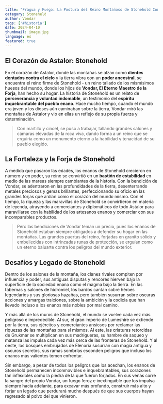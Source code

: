 ```yaml
---
title: "Fragua y Fuego: La Postura del Reino Montañoso de Stonehold Contra el Caos"
category: Stoneheld
author: Vondar
tags: ['#historia']
date: 2024-04-10
thumbnail: image.jpg
language: es
featured: true
---
```


## El Corazón de Astalor: Stonehold

En el corazón de Astalor, donde las montañas se alzan como **dientes dentados contra el cielo** y la tierra vibra con un **poder ancestral**, se encuentra el reino firme de Stonehold - un reino tallado de los mismísimos huesos del mundo, donde los hijos de **Vondar, El Eterno Maestro de la Forja**, han hecho su hogar. La historia de Stonehold es un relato de **perseverancia y voluntad indomable**, un testimonio del **espíritu inquebrantable del pueblo enano**. Hace mucho tiempo, cuando el mundo era joven y los dioses aún caminaban sobre la tierra, Vondar miró las montañas de Astalor y vio en ellas un reflejo de su propia fuerza y determinación.

> Con martillo y cincel, se puso a trabajar, tallando grandes salones y cámaras elevadas de la roca viva, dando forma a un reino que se erguiría como un monumento eterno a la habilidad y tenacidad de su pueblo elegido.

## La Fortaleza y la Forja de Stonehold

A medida que pasaron las edades, los enanos de Stonehold crecieron en número y en poder, su reino se convirtió en un **bastión de estabilidad** en medio de las mareas siempre cambiantes de la historia. Con la bendición de Vondar, se adentraron en las profundidades de la tierra, desenterrando metales preciosos y gemas brillantes, perfeccionando su oficio en las grandes forjas que ardían como el corazón del mundo mismo. Con el tiempo, la riqueza y las maravillas de Stonehold se convirtieron en materia de leyenda, atrayendo a comerciantes y diplomáticos de todo Astalor para maravillarse con la habilidad de los artesanos enanos y comerciar con sus incomparables productos.

> Pero las bendiciones de Vondar tenían un precio, pues los enanos de Stonehold estaban siempre obligados a defender su hogar en las montañas. Las grandes puertas del reino, forjadas en granito sólido y embellecidas con intrincadas runas de protección, se erguían como un eterno baluarte contra los peligros del mundo exterior.

## Desafíos y Legado de Stonehold

Dentro de los salones de la montaña, los clanes rivales compiten por influencia y poder, sus antiguas disputas y rencores hierven bajo la superficie de la sociedad enana como el magma bajo la tierra. En las tabernas y salones de hidromiel, los bardos cantan sobre héroes legendarios y sus gloriosas hazañas, pero también susurran sobre oscuras acciones y amargas traiciones, sobre la ambición y la codicia que han llevado incluso a los enanos más nobles por mal camino.

Y más allá de los muros de Stonehold, el mundo se vuelve cada vez más peligroso e impredecible. Al sur, el gran imperio de Lumeshire se extiende por la tierra, sus ejércitos y comerciantes ansiosos por reclamar las riquezas de las montañas para sí mismos. Al este, las criaturas retorcidas de Grukmar se multiplican en sus madrigueras, su hambre de saqueo y matanza las impulsa cada vez más cerca de las fronteras de Stonehold. Y al oeste, los bosques embrujados de Elenoria susurran con magia antigua y oscuros secretos, sus ramas sombrías esconden peligros que incluso los enanos más valientes temen enfrentar.

Sin embargo, a pesar de todos los peligros que los acechan, los enanos de Stonehold permanecen inconmovibles e inquebrantables, sus corazones tan inflexibles como la piedra de la que fueron forjados. En sus venas corre la sangre del propio Vondar, un fuego feroz e inextinguible que los impulsa siempre hacia adelante, para excavar más profundo, construir más alto y forjar un legado que perdurará mucho después de que sus cuerpos hayan regresado al polvo del que vinieron.

